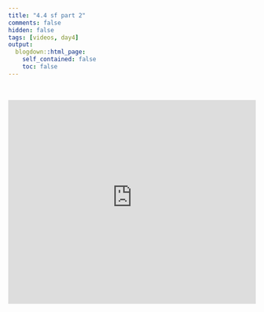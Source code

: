 ```yaml
---
title: "4.4 sf part 2"
comments: false
hidden: false
tags: [videos, day4]
output: 
  blogdown::html_page: 
    self_contained: false
    toc: false
---
```


<br>

<iframe style="border: 0;" width="100%" height="415" src="https://www.youtube-nocookie.com/embed/rEHKxmZOD5E?si=exWogeKJdygN1WAf" title="YouTube video player" frameborder="0" allow="accelerometer; autoplay; clipboard-write; encrypted-media; gyroscope; picture-in-picture; web-share" allowfullscreen></iframe>

